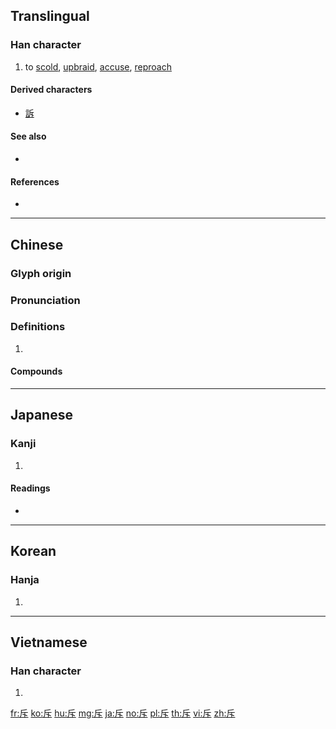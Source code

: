 {{also|斤}}
==Translingual==

===Han character===
{{Han char|rn=69|rad=斤|as=01|sn=5|four=72231|canj=HMY|ids=⿻斤丶}}

# to [[scold]], [[upbraid]], [[accuse]], [[reproach]]

====Derived characters====
* [[訴]]

====See also====
* {{l|mul|斤}} <!-- graphically similar -->

====References====
* {{Han ref|kx=0479.050|dkj=13535|dj=0837.240|hdz=32022.030|uh=65A5|ud=26021|bh=A5B8|bd=42424}}

----

==Chinese==
{{zh-forms}}

===Glyph origin===
{{Han etym}}

===Pronunciation===
{{zh-pron
|m=chì
|c=cik1
|h=pfs=
|md=
|mn=thek
|w=
|mc=y
|oc=y
|cat=
}}

===Definitions===
{{zh-hanzi}}

# {{rfdef|lang=zh}}

====Compounds====
{{zh-der|充斥|呵斥|喝斥|嚴斥|屏斥|怒斥|拒斥|指斥|排斥|排斥命題|排斥異己|揮斥|擯斥|斥候|斥力|斥喝|斥土|斥地|斥埴|斥堠|斥大|斥斥|斥罵|斥罷|斥責|斥資|斥賣|斥退|斥逐|斥革|斥騎|斥鷃|斥鹵|申斥|痛斥|直斥|罷斥|訓斥|訶斥|貶斥|遷斥|鄙斥|駁斥}}

----

==Japanese==

===Kanji===
{{ja-kanji|grade=c|rs=斤01}}

# {{defn|lang=ja|sort=斤01}}

====Readings====
* {{ja-readings|goon=[[しゃく]] (shaku)|kanon=[[せき]] (seki)|kun=[[しりぞける]] (shirizokeru)}}

----

==Korean==

===Hanja===
{{ko-hanja|hangeul=척|eumhun=|rv=cheok|mr=ch'ŏk|y=chek}}

# {{defn|lang=ko|sort=斤01}}

----

==Vietnamese==

===Han character===
{{vi-hantu|[[xịch]], [[xệch]], [[xích]], [[sệch]], [[xếch]]|rs=斤01}}

# {{defn|lang=vi|sort=斤01}}

[[fr:斥]]
[[ko:斥]]
[[hu:斥]]
[[mg:斥]]
[[ja:斥]]
[[no:斥]]
[[pl:斥]]
[[th:斥]]
[[vi:斥]]
[[zh:斥]]